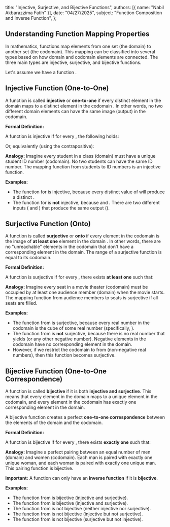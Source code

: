   title: "Injective, Surjective, and Bijective Functions",
  authors: [{ name: "Nabil Akbarazzima Fatih" }],
  date: "04/27/2025",
  subject: "Function Composition and Inverse Function",
};

## Understanding Function Mapping Properties

In mathematics, functions map elements from one set (the domain) to another set (the codomain). This mapping can be classified into several types based on how domain and codomain elements are connected. The three main types are injective, surjective, and bijective functions.

Let's assume we have a function <InlineMath math="f: X \to Y" />.

## Injective Function (One-to-One)

A function is called **injective** or **one-to-one** if every distinct element in the domain <InlineMath math="X" /> maps to a distinct element in the codomain <InlineMath math="Y" />. In other words, no two different domain elements can have the same image (output) in the codomain.

**Formal Definition:**

A function <InlineMath math="f: X \to Y" /> is injective if for every <InlineMath math="x_1, x_2 \in X" />, the following holds:

<BlockMath math="f(x_1) = f(x_2) \implies x_1 = x_2" />

Or, equivalently (using the contrapositive):

<BlockMath math="x_1 \neq x_2 \implies f(x_1) \neq f(x_2)" />

**Analogy:** Imagine every student in a class (domain) must have a unique student ID number (codomain). No two students can have the same ID number. The mapping function from students to ID numbers is an injective function.

**Examples:**

- The function <InlineMath math="f(x) = 2x" /> for <InlineMath math="x \in \mathbb{R}" /> is injective, because every distinct value of <InlineMath math="x" /> will produce a distinct <InlineMath math="2x" />.
- The function <InlineMath math="g(x) = x^2" /> for <InlineMath math="x \in \mathbb{R}" /> is **not** injective, because <InlineMath math="g(2) = 4" /> and <InlineMath math="g(-2) = 4" />. There are two different inputs (<InlineMath math="2" /> and <InlineMath math="-2" />) that produce the same output (<InlineMath math="4" />).

## Surjective Function (Onto)

A function is called **surjective** or **onto** if every element in the codomain <InlineMath math="Y" /> is the image of **at least one** element in the domain <InlineMath math="X" />. In other words, there are no "unreachable" elements in the codomain that don't have a corresponding element in the domain. The range of a surjective function is equal to its codomain.

**Formal Definition:**

A function <InlineMath math="f: X \to Y" /> is surjective if for every <InlineMath math="y \in Y" />, there exists **at least one** <InlineMath math="x \in X" /> such that:

<BlockMath math="f(x) = y" />

**Analogy:** Imagine every seat in a movie theater (codomain) must be occupied by at least one audience member (domain) when the movie starts. The mapping function from audience members to seats is surjective if all seats are filled.

**Examples:**

- The function <InlineMath math="f(x) = x^3" /> from <InlineMath math="\mathbb{R} \to \mathbb{R}" /> is surjective, because every real number <InlineMath math="y" /> in the codomain is the cube of some real number <InlineMath math="x" /> (specifically, <InlineMath math="x = \sqrt[3]{y}" />).
- The function <InlineMath math="g(x) = x^2" /> from <InlineMath math="\mathbb{R} \to \mathbb{R}" /> is **not** surjective, because there is no real number <InlineMath math="x" /> that yields <InlineMath math="g(x) = -1" /> (or any other negative number). Negative elements in the codomain have no corresponding element in the domain.
- However, if we restrict the codomain to <InlineMath math="g(x) = x^2" /> from <InlineMath math="\mathbb{R} \to [0, \infty)" /> (non-negative real numbers), then this function becomes surjective.

## Bijective Function (One-to-One Correspondence)

A function is called **bijective** if it is both **injective and surjective**. This means that every element in the domain maps to a unique element in the codomain, and every element in the codomain has exactly one corresponding element in the domain.

A bijective function creates a perfect **one-to-one correspondence** between the elements of the domain and the codomain.

**Formal Definition:**

A function <InlineMath math="f: X \to Y" /> is bijective if for every <InlineMath math="y \in Y" />, there exists **exactly one** <InlineMath math="x \in X" /> such that:

<BlockMath math="f(x) = y" />

**Analogy:** Imagine a perfect pairing between an equal number of men (domain) and women (codomain). Each man is paired with exactly one unique woman, and each woman is paired with exactly one unique man. This pairing function is bijective.

**Important:** A function can only have an **inverse function** if it is **bijective**.

**Examples:**

- The function <InlineMath math="f(x) = 2x" /> from <InlineMath math="\mathbb{R} \to \mathbb{R}" /> is bijective (injective and surjective).
- The function <InlineMath math="f(x) = x^3" /> from <InlineMath math="\mathbb{R} \to \mathbb{R}" /> is bijective (injective and surjective).
- The function <InlineMath math="g(x) = x^2" /> from <InlineMath math="\mathbb{R} \to \mathbb{R}" /> is not bijective (neither injective nor surjective).
- The function <InlineMath math="h(x) = e^x" /> from <InlineMath math="\mathbb{R} \to \mathbb{R}" /> is not bijective (injective but not surjective).
- The function <InlineMath math="k(x) = x^3 - x" /> from <InlineMath math="\mathbb{R} \to \mathbb{R}" /> is not bijective (surjective but not injective).
